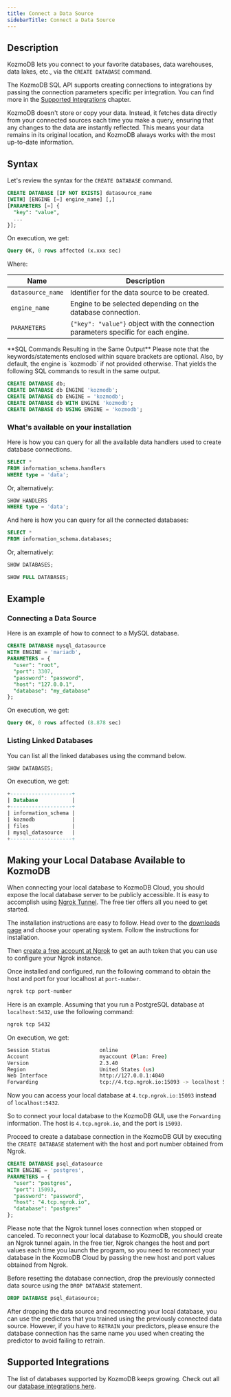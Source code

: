 ```yaml
---
title: Connect a Data Source
sidebarTitle: Connect a Data Source
---
```


## Description

KozmoDB lets you connect to your favorite databases, data warehouses, data lakes, etc., via the `CREATE DATABASE` command.

The KozmoDB SQL API supports creating connections to integrations by passing the
connection parameters specific per integration. You can find more in the
[Supported Integrations](#supported-integrations) chapter.

<Note>
KozmoDB doesn't store or copy your data. Instead, it fetches data directly from your connected sources each time you make a query, ensuring that any changes to the data are instantly reflected. This means your data remains in its original location, and KozmoDB always works with the most up-to-date information.
</Note>

## Syntax

Let's review the syntax for the `CREATE DATABASE` command.

```sql
CREATE DATABASE [IF NOT EXISTS] datasource_name
[WITH] [ENGINE [=] engine_name] [,]
[PARAMETERS [=] {
  "key": "value",
  ...
}];
```

On execution, we get:

```sql
Query OK, 0 rows affected (x.xxx sec)
```

Where:

| Name                | Description                                                                       |
| ------------------- | --------------------------------------------------------------------------------- |
| `datasource_name`   | Identifier for the data source to be created.                                     |
| `engine_name`       | Engine to be selected depending on the database connection.                       |
| `PARAMETERS`        | `{"key": "value"}` object with the connection parameters specific for each engine. |

<Note>
**SQL Commands Resulting in the Same Output** Please note that the
keywords/statements enclosed within square brackets are optional. Also, by
default, the engine is `kozmodb` if not provided otherwise. That yields the
following SQL commands to result in the same output.

```sql
CREATE DATABASE db;
CREATE DATABASE db ENGINE 'kozmodb';
CREATE DATABASE db ENGINE = 'kozmodb';
CREATE DATABASE db WITH ENGINE 'kozmodb';
CREATE DATABASE db USING ENGINE = 'kozmodb';
```

</Note>


### What's available on your installation

<Info>
Here is how you can query for all the available data handlers used to create database connections.

  ```sql
  SELECT *
  FROM information_schema.handlers
  WHERE type = 'data';
  ```

  Or, alternatively:

  ```sql
  SHOW HANDLERS
  WHERE type = 'data';
  ```

And here is how you can query for all the connected databases:

  ```sql
  SELECT *
  FROM information_schema.databases;
  ```

  Or, alternatively:

  ```sql
  SHOW DATABASES;

  SHOW FULL DATABASES;
  ```
</Info>


## Example

### Connecting a Data Source

Here is an example of how to connect to a MySQL database.

```sql
CREATE DATABASE mysql_datasource
WITH ENGINE = 'mariadb',
PARAMETERS = {
  "user": "root",
  "port": 3307,
  "password": "password",
  "host": "127.0.0.1",
  "database": "my_database"
};
```

On execution, we get:

```sql
Query OK, 0 rows affected (8.878 sec)
```

### Listing Linked Databases

You can list all the linked databases using the command below.

```sql
SHOW DATABASES;
```

On execution, we get:

```sql
+--------------------+
| Database           |
+--------------------+
| information_schema |
| kozmodb            |
| files              |
| mysql_datasource   |
+--------------------+
```

## Making your Local Database Available to KozmoDB

When connecting your local database to KozmoDB Cloud, you should expose the
local database server to be publicly accessible. It is easy to accomplish using
[Ngrok Tunnel](https://ngrok.com). The free tier offers all you need to get
started.

The installation instructions are easy to follow. Head over to the
[downloads page](https://ngrok.com/download) and choose your operating system.
Follow the instructions for installation.

Then [create a free account at Ngrok](https://dashboard.ngrok.com/signup) to get
an auth token that you can use to configure your Ngrok instance.

Once installed and configured, run the following command to obtain the host and
port for your localhost at `port-number`.

```bash
ngrok tcp port-number
```

Here is an example. Assuming that you run a PostgreSQL database at
`localhost:5432`, use the following command:

```bash
ngrok tcp 5432
```

On execution, we get:

```bash
Session Status                online
Account                       myaccount (Plan: Free)
Version                       2.3.40
Region                        United States (us)
Web Interface                 http://127.0.0.1:4040
Forwarding                    tcp://4.tcp.ngrok.io:15093 -> localhost 5432
```

Now you can access your local database at `4.tcp.ngrok.io:15093` instead of
`localhost:5432`.

So to connect your local database to the KozmoDB GUI, use the `Forwarding`
information. The host is `4.tcp.ngrok.io`, and the port is `15093`.

Proceed to create a database connection in the KozmoDB GUI by executing the
`CREATE DATABASE` statement with the host and port number obtained from
Ngrok.

```sql
CREATE DATABASE psql_datasource
WITH ENGINE = 'postgres',
PARAMETERS = {
  "user": "postgres",
  "port": 15093,
  "password": "password",
  "host": "4.tcp.ngrok.io",
  "database": "postgres"
};
```

Please note that the Ngrok tunnel loses connection when stopped or canceled. To
reconnect your local database to KozmoDB, you should create an Ngrok tunnel
again. In the free tier, Ngrok changes the host and port values each time you
launch the program, so you need to reconnect your database in the KozmoDB Cloud
by passing the new host and port values obtained from Ngrok.

Before resetting the database connection, drop the previously connected data
source using the `DROP DATABASE` statement.

```sql
DROP DATABASE psql_datasource;
```

After dropping the data source and reconnecting your local database, you can use
the predictors that you trained using the previously connected data source.
However, if you have to `RETRAIN` your predictors, please ensure the database
connection has the same name you used when creating the predictor to avoid
failing to retrain.

## Supported Integrations

The list of databases supported by KozmoDB keeps growing. Check out all our [database integrations here](/data-integrations/all-data-integrations).
